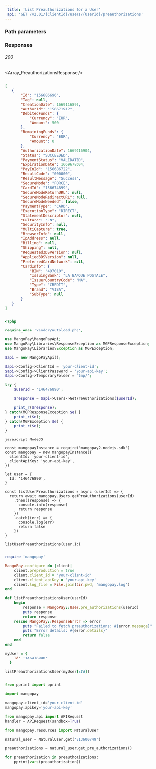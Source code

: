 ```yaml
---  
 title: 'List Preauthorizations for a User'  
 api: 'GET /v2.01/{ClientId}/users/{UserId}/preauthorizations'  
---  
```


  

### Path parameters  

<UserId />  

### Responses  

###### 200   

<Array_PreauthorizationsResponse />  

 <ResponseExample>  

```json 200  

[
   {
       "Id": "156686696",
       "Tag": null,
       "CreationDate": 1669116896,
       "AuthorId": "156671912",
       "DebitedFunds": {
           "Currency": "EUR",
           "Amount": 500
       },
       "RemainingFunds": {
           "Currency": "EUR",
           "Amount": 0
       },
       "AuthorizationDate": 1669116904,
       "Status": "SUCCEEDED",
       "PaymentStatus": "VALIDATED",
       "ExpirationDate": 1669678504,
       "PayInId": "156686722",
       "ResultCode": "000000",
       "ResultMessage": "Success",
       "SecureMode": "FORCE",
       "CardId": "156674899",
       "SecureModeReturnURL": null,
       "SecureModeRedirectURL": null,
       "SecureModeNeeded": false,
       "PaymentType": "CARD",
       "ExecutionType": "DIRECT",
       "StatementDescriptor": null,
       "Culture": "EN",
       "SecurityInfo": null,
       "MultiCapture": true,
       "BrowserInfo": null,
       "IpAddress": null,
       "Billing": null,
       "Shipping": null,
       "Requested3DSVersion": null,
       "Applied3DSVersion": null,
       "PreferredCardNetwork": null,
       "CardInfo": {
           "BIN": "497010",
           "IssuingBank": "LA BANQUE POSTALE",
           "IssuerCountryCode": "MA",
           "Type": "CREDIT",
           "Brand": "VISA",
           "SubType": null
       }
   }
]  

 ```  

 </ResponseExample>  

<RequestExample>  
  
```php PHP  

<?php 

require_once 'vendor/autoload.php';

use MangoPay\MangoPayApi;
use MangoPay\Libraries\ResponseException as MGPResponseException;
use MangoPay\Libraries\Exception as MGPException;

$api = new MangoPayApi();

$api->Config->ClientId = 'your-client-id';
$api->Config->ClientPassword = 'your-api-key';
$api->Config->TemporaryFolder = 'tmp/';

try {
    $userId = '146476890';

    $response = $api->Users->GetPreAuthorizations($userId);

    print_r($response);
} catch(MGPResponseException $e) {
    print_r($e);
} catch(MGPException $e) {
    print_r($e);
}  
```  

```  
javascript NodeJS  

const mangopayInstance = require('mangopay2-nodejs-sdk')
const mangopay = new mangopayInstance({
  clientId: 'your-client-id',
  clientApiKey: 'your-api-key',
})

let user = {
  Id: '146476890',
}

const listUserPreauthorizations = async (userId) => {
  return await mangopay.Users.getPreAuthorizations(userId)
    .then((response) => {
      console.info(response)
      return response
    })
    .catch((err) => {
      console.log(err)
      return false
    })
}

listUserPreauthorizations(user.Id)  
```  

  
```ruby Ruby  

require 'mangopay'

MangoPay.configure do |client|
    client.preproduction = true
    client.client_id = 'your-client-id'
    client.client_apiKey = 'your-api-key'
    client.log_file = File.join(Dir.pwd, 'mangopay.log')
end

def listPreauthorizationsUser(userId)
    begin
        response = MangoPay::User.pre_authorizations(userId)
        puts response
        return response
    rescue MangoPay::ResponseError => error
        puts "Failed to fetch preauthorizations: #{error.message}"
        puts "Error details: #{error.details}"
        return false
    end
end

myUser = {
    Id: '146476890'
  }

listPreauthorizationsUser(myUser[:Id])  
```  

  
```python Python  

from pprint import pprint

import mangopay

mangopay.client_id='your-client-id'
mangopay.apikey='your-api-key'

from mangopay.api import APIRequest
handler = APIRequest(sandbox=True)

from mangopay.resources import NaturalUser

natural_user = NaturalUser.get('213600749')

preauthorizations = natural_user.get_pre_authorizations()

for preauthorization in preauthorizations:
    pprint(vars(preauthorization))  
```  

  
</RequestExample>